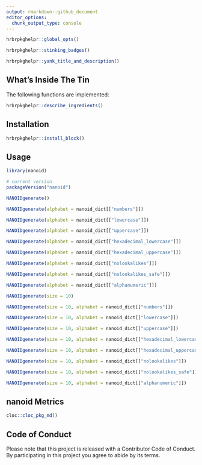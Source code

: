 ```yaml
---
output: rmarkdown::github_document
editor_options: 
  chunk_output_type: console
---
```

```r
hrbrpkghelpr::global_opts()
```

```r
hrbrpkghelpr::stinking_badges()
```

```r
hrbrpkghelpr::yank_title_and_description()
```

## What's Inside The Tin

The following functions are implemented:

```r
hrbrpkghelpr::describe_ingredients()
```

## Installation

```r
hrbrpkghelpr::install_block()
```

## Usage

```r
library(nanoid)

# current version
packageVersion("nanoid")

```

```r
NANOIDgenerate()

NANOIDgenerate(alphabet = nanoid_dict[["numbers"]])

NANOIDgenerate(alphabet = nanoid_dict[["lowercase"]])

NANOIDgenerate(alphabet = nanoid_dict[["uppercase"]])

NANOIDgenerate(alphabet = nanoid_dict[["hexadecimal_lowercase"]])

NANOIDgenerate(alphabet = nanoid_dict[["hexadecimal_uppercase"]])

NANOIDgenerate(alphabet = nanoid_dict[["nolookalikes"]])

NANOIDgenerate(alphabet = nanoid_dict[["nolookalikes_safe"]])

NANOIDgenerate(alphabet = nanoid_dict[["alphanumeric"]])
```

```r
NANOIDgenerate(size = 10)

NANOIDgenerate(size = 10, alphabet = nanoid_dict[["numbers"]])

NANOIDgenerate(size = 10, alphabet = nanoid_dict[["lowercase"]])

NANOIDgenerate(size = 10, alphabet = nanoid_dict[["uppercase"]])

NANOIDgenerate(size = 10, alphabet = nanoid_dict[["hexadecimal_lowercase"]])

NANOIDgenerate(size = 10, alphabet = nanoid_dict[["hexadecimal_uppercase"]])

NANOIDgenerate(size = 10, alphabet = nanoid_dict[["nolookalikes"]])

NANOIDgenerate(size = 10, alphabet = nanoid_dict[["nolookalikes_safe"]])

NANOIDgenerate(size = 10, alphabet = nanoid_dict[["alphanumeric"]])
```

## nanoid Metrics

```r
cloc::cloc_pkg_md()
```

## Code of Conduct

Please note that this project is released with a Contributor Code of Conduct. 
By participating in this project you agree to abide by its terms.
